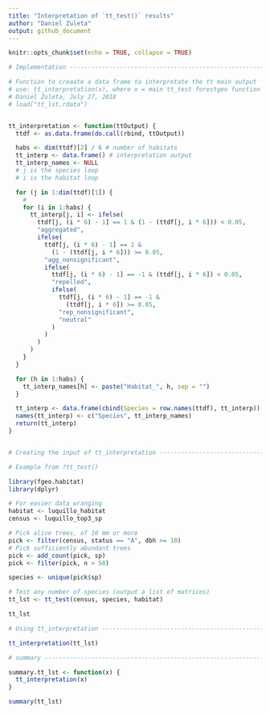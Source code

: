 ```yaml
---
title: "Interpretation of `tt_test()` results"
author: "Daniel Zuleta"
output: github_document
---
```


```r
knitr::opts_chunk$set(echo = TRUE, collapse = TRUE)
```

```r
# Implementation ----------------------------------------------------------

# Function to creaate a data frame to interpretate the tt main output
# use: tt_interpretation(x), where x = main tt_test forestgeo function
# Daniel Zuleta, July 27, 2018
# load("tt_lst.rdata")


tt_interpretation <- function(ttOutput) {
  ttdf <- as.data.frame(do.call(rbind, ttOutput))

  habs <- dim(ttdf)[2] / 6 # number of habitats
  tt_interp <- data.frame() # interpretation output
  tt_interp_names <- NULL
  # j is the species loop
  # i is the habitat loop

  for (j in 1:dim(ttdf)[1]) {
    #
    for (i in 1:habs) {
      tt_interp[j, i] <- ifelse(
        ttdf[j, (i * 6) - 1] == 1 & (1 - (ttdf[j, i * 6])) < 0.05,
        "aggregated",
        ifelse(
          ttdf[j, (i * 6) - 1] == 1 &
            (1 - (ttdf[j, i * 6])) >= 0.05,
          "agg_nonsignificant",
          ifelse(
            ttdf[j, (i * 6) - 1] == -1 & (ttdf[j, i * 6]) < 0.05,
            "repelled",
            ifelse(
              ttdf[j, (i * 6) - 1] == -1 &
                (ttdf[j, i * 6]) >= 0.05,
              "rep_nonsignificant",
              "neutral"
            )
          )
        )
      )
    }
  }

  for (h in 1:habs) {
    tt_interp_names[h] <- paste("Habitat_", h, sep = "")
  }

  tt_interp <- data.frame(cbind(Species = row.names(ttdf), tt_interp))
  names(tt_interp) <- c("Species", tt_interp_names)
  return(tt_interp)
}


# Creating the input of tt_interpretation ---------------------------------

# Example from ?tt_test()

library(fgeo.habitat)
library(dplyr)

# For easier data wranging
habitat <- luquillo_habitat
census <- luquillo_top3_sp

# Pick alive trees, of 10 mm or more
pick <- filter(census, status == "A", dbh >= 10)
# Pick sufficiently abundant trees
pick <- add_count(pick, sp)
pick <- filter(pick, n > 50)

species <- unique(pick$sp)

# Test any number of species (output a list of matrices)
tt_lst <- tt_test(census, species, habitat)

tt_lst

# Using tt_interpretation -------------------------------------------------

tt_interpretation(tt_lst)

# summary -----------------------------------------------------------------

summary.tt_lst <- function(x) {
  tt_interpretation(x)
}

summary(tt_lst)
```

